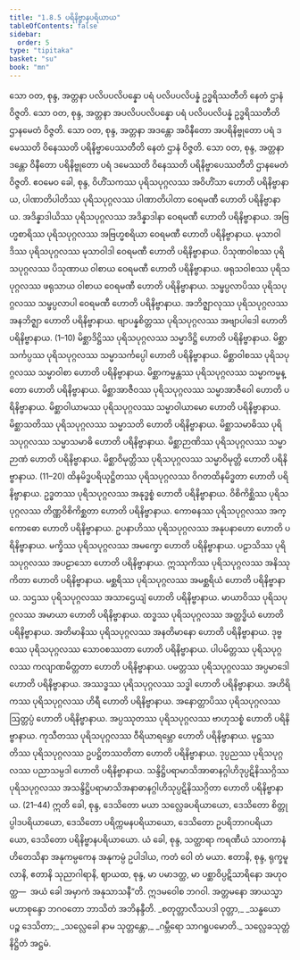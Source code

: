 ```yaml
---
title: "1.8.5 ပရိနိဗ္ဗာနပရိယာယ"
tableOfContents: false
sidebar:
  order: 5
type: "tipitaka"
basket: "su"
book: "mn"
---
```



<DynamicBreadcrumb />

<Division number="87" book="mn" e="ch" v="24" p="172">

<Paragraph number="252" book="mn">
သော ဝတ, စုန္ဒ, အတ္တနာ ပလိပပလိပန္နော ပရံ ပလိပပလိပန္နံ ဥဒ္ဓရိဿတီတိ နေတံ ဌာနံ ဝိဇ္ဇတိ. သော ဝတ, စုန္ဒ, အတ္တနာ အပလိပပလိပန္နော ပရံ ပလိပပလိပန္နံ ဥဒ္ဓရိဿတီတိ ဌာနမေတံ ဝိဇ္ဇတိ. သော ဝတ, စုန္ဒ, အတ္တနာ အဒန္တော အဝိနီတော အပရိနိဗ္ဗုတော ပရံ ဒမေဿတိ ဝိနေဿတိ ပရိနိဗ္ဗာပေဿတီတိ နေတံ ဌာနံ ဝိဇ္ဇတိ. သော ဝတ, စုန္ဒ, အတ္တနာ ဒန္တော ဝိနီတော ပရိနိဗ္ဗုတော ပရံ ဒမေဿတိ ဝိနေဿတိ ပရိနိဗ္ဗာပေဿတီတိ ဌာနမေတံ ဝိဇ္ဇတိ. ဧဝမေဝ ခေါ, စုန္ဒ, ဝိဟိံသကဿ ပုရိသပုဂ္ဂလဿ အဝိဟိံသာ ဟောတိ ပရိနိဗ္ဗာနာယ, ပါဏာတိပါတိဿ ပုရိသပုဂ္ဂလဿ ပါဏာတိပါတာ ဝေရမဏီ ဟောတိ ပရိနိဗ္ဗာနာယ. အဒိန္နာဒါယိဿ ပုရိသပုဂ္ဂလဿ အဒိန္နာဒါနာ ဝေရမဏီ ဟောတိ ပရိနိဗ္ဗာနာယ. အဗြဟ္မစာရိဿ ပုရိသပုဂ္ဂလဿ အဗြဟ္မစရိယာ ဝေရမဏီ ဟောတိ ပရိနိဗ္ဗာနာယ. မုသာဝါဒိဿ ပုရိသပုဂ္ဂလဿ မုသာဝါဒါ ဝေရမဏီ ဟောတိ ပရိနိဗ္ဗာနာယ. ပိသုဏဝါစဿ ပုရိသပုဂ္ဂလဿ ပိသုဏာယ ဝါစာယ ဝေရမဏီ ဟောတိ ပရိနိဗ္ဗာနာယ. ဖရုသဝါစဿ ပုရိသပုဂ္ဂလဿ ဖရုသာယ ဝါစာယ ဝေရမဏီ ဟောတိ ပရိနိဗ္ဗာနာယ. သမ္ဖပ္ပလာပိဿ ပုရိသပုဂ္ဂလဿ သမ္ဖပ္ပလာပါ ဝေရမဏီ ဟောတိ ပရိနိဗ္ဗာနာယ. အဘိဇ္ဈာလုဿ ပုရိသပုဂ္ဂလဿ အနဘိဇ္ဈာ ဟောတိ ပရိနိဗ္ဗာနာယ. ဗျာပန္နစိတ္တဿ ပုရိသပုဂ္ဂလဿ အဗျာပါဒေါ ဟောတိ ပရိနိဗ္ဗာနာယ. (1–10)
</Paragraph>

<Paragraph number="253" book="mn">
မိစ္ဆာဒိဋ္ဌိဿ ပုရိသပုဂ္ဂလဿ သမ္မာဒိဋ္ဌိ ဟောတိ ပရိနိဗ္ဗာနာယ. မိစ္ဆာသင်္ကပ္ပဿ ပုရိသပုဂ္ဂလဿ သမ္မာသင်္ကပ္ပေါ ဟောတိ ပရိနိဗ္ဗာနာယ. မိစ္ဆာဝါစဿ ပုရိသပုဂ္ဂလဿ သမ္မာဝါစာ ဟောတိ ပရိနိဗ္ဗာနာယ. မိစ္ဆာကမ္မန္တဿ ပုရိသပုဂ္ဂလဿ သမ္မာကမ္မန္တော ဟောတိ ပရိနိဗ္ဗာနာယ. မိစ္ဆာအာဇီဝဿ ပုရိသပုဂ္ဂလဿ သမ္မာအာဇီဝေါ ဟောတိ ပရိနိဗ္ဗာနာယ. မိစ္ဆာဝါယာမဿ ပုရိသပုဂ္ဂလဿ သမ္မာဝါယာမော ဟောတိ ပရိနိဗ္ဗာနာယ. မိစ္ဆာသတိဿ ပုရိသပုဂ္ဂလဿ သမ္မာသတိ ဟောတိ ပရိနိဗ္ဗာနာယ. မိစ္ဆာသမာဓိဿ ပုရိသပုဂ္ဂလဿ သမ္မာသမာဓိ ဟောတိ ပရိနိဗ္ဗာနာယ. မိစ္ဆာဉာဏိဿ ပုရိသပုဂ္ဂလဿ သမ္မာဉာဏံ ဟောတိ ပရိနိဗ္ဗာနာယ. မိစ္ဆာဝိမုတ္တိဿ ပုရိသပုဂ္ဂလဿ သမ္မာဝိမုတ္တိ ဟောတိ ပရိနိဗ္ဗာနာယ. (11–20)
</Paragraph>

<Paragraph number="254" book="mn">
ထိနမိဒ္ဓပရိယုဋ္ဌိတဿ ပုရိသပုဂ္ဂလဿ ဝိဂတထိနမိဒ္ဓတာ ဟောတိ ပရိနိဗ္ဗာနာယ. ဥဒ္ဓတဿ ပုရိသပုဂ္ဂလဿ အနုဒ္ဓစ္စံ ဟောတိ ပရိနိဗ္ဗာနာယ. ဝိစိကိစ္ဆိဿ ပုရိသပုဂ္ဂလဿ တိဏ္ဏဝိစိကိစ္ဆတာ ဟောတိ ပရိနိဗ္ဗာနာယ. ကောဓနဿ ပုရိသပုဂ္ဂလဿ အက္ကောဓော ဟောတိ ပရိနိဗ္ဗာနာယ. ဥပနာဟိဿ ပုရိသပုဂ္ဂလဿ အနုပနာဟော ဟောတိ ပရိနိဗ္ဗာနာယ. မက္ခိဿ ပုရိသပုဂ္ဂလဿ အမက္ခော ဟောတိ ပရိနိဗ္ဗာနာယ. ပဠာသိဿ ပုရိသပုဂ္ဂလဿ အပဠာသော ဟောတိ ပရိနိဗ္ဗာနာယ. ဣဿုကိဿ ပုရိသပုဂ္ဂလဿ အနိဿုကိတာ ဟောတိ ပရိနိဗ္ဗာနာယ. မစ္ဆရိဿ ပုရိသပုဂ္ဂလဿ အမစ္ဆရိယံ ဟောတိ ပရိနိဗ္ဗာနာယ. သဌဿ ပုရိသပုဂ္ဂလဿ အသာဌေယျံ ဟောတိ ပရိနိဗ္ဗာနာယ. မာယာဝိဿ ပုရိသပုဂ္ဂလဿ အမာယာ ဟောတိ ပရိနိဗ္ဗာနာယ. ထဒ္ဓဿ ပုရိသပုဂ္ဂလဿ အတ္ထဒ္ဓိယံ ဟောတိ ပရိနိဗ္ဗာနာယ. အတိမာနိဿ ပုရိသပုဂ္ဂလဿ အနတိမာနော ဟောတိ ပရိနိဗ္ဗာနာယ. ဒုဗ္ဗစဿ ပုရိသပုဂ္ဂလဿ သောဝစဿတာ ဟောတိ ပရိနိဗ္ဗာနာယ. ပါပမိတ္တဿ ပုရိသပုဂ္ဂလဿ ကလျာဏမိတ္တတာ ဟောတိ ပရိနိဗ္ဗာနာယ. ပမတ္တဿ ပုရိသပုဂ္ဂလဿ အပ္ပမာဒေါ ဟောတိ ပရိနိဗ္ဗာနာယ. အဿဒ္ဓဿ ပုရိသပုဂ္ဂလဿ သဒ္ဓါ ဟောတိ ပရိနိဗ္ဗာနာယ. အဟိရိကဿ ပုရိသပုဂ္ဂလဿ ဟိရီ ဟောတိ ပရိနိဗ္ဗာနာယ. အနောတ္တာပိဿ ပုရိသပုဂ္ဂလဿ ဩတ္တပ္ပံ ဟောတိ ပရိနိဗ္ဗာနာယ. အပ္ပဿုတဿ ပုရိသပုဂ္ဂလဿ ဗာဟုသစ္စံ ဟောတိ ပရိနိဗ္ဗာနာယ. ကုသီတဿ ပုရိသပုဂ္ဂလဿ ဝီရိယာရမ္ဘော ဟောတိ ပရိနိဗ္ဗာနာယ. မုဋ္ဌဿတိဿ ပုရိသပုဂ္ဂလဿ ဥပဋ္ဌိတဿတိတာ ဟောတိ ပရိနိဗ္ဗာနာယ. ဒုပ္ပညဿ ပုရိသပုဂ္ဂလဿ ပညာသမ္ပဒါ ဟောတိ ပရိနိဗ္ဗာနာယ. သန္ဒိဋ္ဌိပရာမာသိအာဓာနဂ္ဂါဟိဒုပ္ပဋိနိဿဂ္ဂိဿ ပုရိသပုဂ္ဂလဿ အသန္ဒိဋ္ဌိပရာမာသိအနာဓာနဂ္ဂါဟိသုပ္ပဋိနိဿဂ္ဂိတာ ဟောတိ ပရိနိဗ္ဗာနာယ. (21–44)
</Paragraph>

</Division>
<Division number="88" book="mn" e="ch" v="24" p="179">

<Paragraph number="255" book="mn">
ဣတိ ခေါ, စုန္ဒ, ဒေသိတော မယာ သလ္လေခပရိယာယော, ဒေသိတော စိတ္တုပ္ပါဒပရိယာယော, ဒေသိတော ပရိက္ကမနပရိယာယော, ဒေသိတော ဥပရိဘာဂပရိယာယော, ဒေသိတော ပရိနိဗ္ဗာနပရိယာယော. ယံ ခေါ, စုန္ဒ, သတ္ထာရာ ကရဏီယံ သာဝကာနံ ဟိတေသိနာ အနုကမ္ပကေန အနုကမ္ပံ ဥပါဒါယ, ကတံ ဝေါ တံ မယာ. ဧတာနိ, စုန္ဒ, ရုက္ခမူလာနိ, ဧတာနိ သုညာဂါရာနိ, ဈာယထ, စုန္ဒ, မာ ပမာဒတ္ထ, မာ ပစ္ဆာဝိပ္ပဋိသာရိနော အဟုဝတ္ထ—  အယံ ခေါ အမှာကံ အနုသာသနီ”တိ.
</Paragraph>

<Paragraph number="256" book="mn">
ဣဒမဝေါစ ဘဂဝါ. အတ္တမနော အာယသ္မာ မဟာစုန္ဒော ဘဂဝတော ဘာသိတံ အဘိနန္ဒီတိ.
</Paragraph>

<Paragraph number="257" type="verses" book="mn">
_စတုတ္တာလီသပဒါ ဝုတ္တာ,_  
_သန္ဓယော ပဉ္စ ဒေသိတာ;_  
_သလ္လေခေါ နာမ သုတ္တန္တော,_  
_ဂမ္ဘီရော သာဂရူပမောတိ._  


</Paragraph>
</Division>

<Paragraph number="258" type="center" book="mn">
သလ္လေခသုတ္တံ နိဋ္ဌိတံ အဋ္ဌမံ.
</Paragraph>